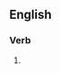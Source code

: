 ==English==

===Verb===
{{head|en|verb form}}

# {{present participle of|recolonize|lang=en|nocat=1}}